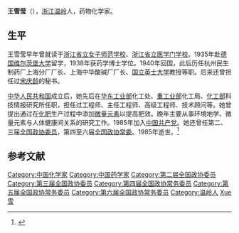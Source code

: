 '''王雪莹'''（{{bd|1901年||1985年||catIdx=Wang王}}），[[浙江|浙江]][[温岭|温岭]]人，药物化学家。

== 生平 ==
王雪莹早年曾就读于[[浙江省立女子师范学校|浙江省立女子师范学校]]、[[浙江省立医学门学校|浙江省立医学门学校]]。1935年赴[[德国|德国]][[维尔茨堡大学|维尔茨堡大学]]留学，1938年获药学博士学位。1940年回国，此后历任杭州民生制药厂上海分厂厂长、上海中华酸碱厂厂长、[[国立英士大学|国立英士大学]]教授等职。后来还曾担任过[[宋庆龄|宋庆龄]]的秘书。

[[中华人民共和国|中华人民共和国]]成立后，她先后在[[华东工业部|华东工业部]]化工处、[[中华人民共和国重工业部|重工业部]]化工局、[[中华人民共和国化学工业部|化工部]]科技情报研究所任职，担任过工程师、主任工程师、高级工程师、技术顾问等。她曾提出通过在[[化肥|化肥]]生产过程中添加[[微量元素|微量元素]]以提高肥效。晚年主要从事环境地学、微量元素与人体健康间关系的研究工作。1985年加入[[中国共产党|中国共产党]]。她还曾任第二、三届[[全国政协委员|全国政协委员]]，第四至六届[[全国政协常委|全国政协常委]]。1985年逝世。<ref>{{cite web|url=http://zjtz.zjol.com.cn/05zjtz/system/2005/12/27/006419415.shtml|title=王雪莹|work=浙江通志|deadurl=yes|archiveurl=https://web.archive.org/web/20090226111358/http://zjtz.zjol.com.cn/05zjtz/system/2005/12/27/006419415.shtml|archivedate=2009-02-26}}</ref>

== 参考文献 ==
{{Reflist}}

{{DEFAULTSORT:Wang王}}
{{中国人物小作品}}
[[Category:中国化学家|Category:中国化学家]]
[[Category:中国药学家|Category:中国药学家]]
[[Category:第二届全国政协委员|Category:第二届全国政协委员]]
[[Category:第三届全国政协委员|Category:第三届全国政协委员]]
[[Category:第四届全国政协常务委员|Category:第四届全国政协常务委员]]
[[Category:第五届全国政协常务委员|Category:第五届全国政协常务委员]]
[[Category:第六届全国政协常务委员|Category:第六届全国政协常务委员]]
[[Category:温岭人|Category:温岭人]]
[[Category:王姓|Xue雪]]